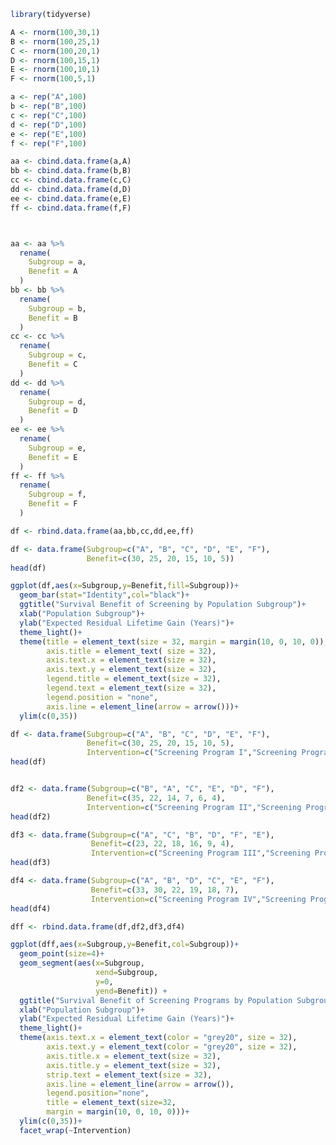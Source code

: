 ```r
library(tidyverse)

A <- rnorm(100,30,1)
B <- rnorm(100,25,1)
C <- rnorm(100,20,1)
D <- rnorm(100,15,1)
E <- rnorm(100,10,1)
F <- rnorm(100,5,1)

a <- rep("A",100)
b <- rep("B",100)
c <- rep("C",100)
d <- rep("D",100)
e <- rep("E",100)
f <- rep("F",100)

aa <- cbind.data.frame(a,A)
bb <- cbind.data.frame(b,B)
cc <- cbind.data.frame(c,C)
dd <- cbind.data.frame(d,D)
ee <- cbind.data.frame(e,E)
ff <- cbind.data.frame(f,F)



aa <- aa %>% 
  rename(
    Subgroup = a,
    Benefit = A
  )
bb <- bb %>% 
  rename(
    Subgroup = b,
    Benefit = B
  )
cc <- cc %>% 
  rename(
    Subgroup = c,
    Benefit = C
  )
dd <- dd %>% 
  rename(
    Subgroup = d,
    Benefit = D
  )
ee <- ee %>% 
  rename(
    Subgroup = e,
    Benefit = E
  )
ff <- ff %>% 
  rename(
    Subgroup = f,
    Benefit = F
  )

df <- rbind.data.frame(aa,bb,cc,dd,ee,ff)

df <- data.frame(Subgroup=c("A", "B", "C", "D", "E", "F"),
                 Benefit=c(30, 25, 20, 15, 10, 5))
head(df)

ggplot(df,aes(x=Subgroup,y=Benefit,fill=Subgroup))+
  geom_bar(stat="Identity",col="black")+
  ggtitle("Survival Benefit of Screening by Population Subgroup")+
  xlab("Population Subgroup")+
  ylab("Expected Residual Lifetime Gain (Years)")+
  theme_light()+
  theme(title = element_text(size = 32, margin = margin(10, 0, 10, 0)),
        axis.title = element_text( size = 32),
        axis.text.x = element_text(size = 32),
        axis.text.y = element_text(size = 32),
        legend.title = element_text(size = 32),
        legend.text = element_text(size = 32),
        legend.position = "none",
        axis.line = element_line(arrow = arrow()))+
  ylim(c(0,35))

df <- data.frame(Subgroup=c("A", "B", "C", "D", "E", "F"),
                 Benefit=c(30, 25, 20, 15, 10, 5),
                 Intervention=c("Screening Program I","Screening Program I","Screening Program I","Screening Program I","Screening Program I","Screening Program I"))
head(df)


df2 <- data.frame(Subgroup=c("B", "A", "C", "E", "D", "F"),
                 Benefit=c(35, 22, 14, 7, 6, 4),
                 Intervention=c("Screening Program II","Screening Program II","Screening Program II","Screening Program II","Screening Program II","Screening Program II"))
head(df2)

df3 <- data.frame(Subgroup=c("A", "C", "B", "D", "F", "E"),
                  Benefit=c(23, 22, 18, 16, 9, 4),
                  Intervention=c("Screening Program III","Screening Program III","Screening Program III","Screening Program III","Screening Program III","Screening Program III"))
head(df3)

df4 <- data.frame(Subgroup=c("A", "B", "D", "C", "E", "F"),
                  Benefit=c(33, 30, 22, 19, 18, 7),
                  Intervention=c("Screening Program IV","Screening Program IV","Screening Program IV","Screening Program IV","Screening Program IV","Screening Program IV"))
head(df4)

dff <- rbind.data.frame(df,df2,df3,df4)

ggplot(dff,aes(x=Subgroup,y=Benefit,col=Subgroup))+
  geom_point(size=4)+
  geom_segment(aes(x=Subgroup, 
                   xend=Subgroup, 
                   y=0, 
                   yend=Benefit)) +
  ggtitle("Survival Benefit of Screening Programs by Population Subgroup")+
  xlab("Population Subgroup")+
  ylab("Expected Residual Lifetime Gain (Years)")+
  theme_light()+
  theme(axis.text.x = element_text(color = "grey20", size = 32),
        axis.text.y = element_text(color = "grey20", size = 32),  
        axis.title.x = element_text(size = 32),
        axis.title.y = element_text(size = 32),
        strip.text = element_text(size = 32),
        axis.line = element_line(arrow = arrow()),
        legend.position="none",
        title = element_text(size=32, 
        margin = margin(10, 0, 10, 0)))+
  ylim(c(0,35))+
  facet_wrap(~Intervention)

```

